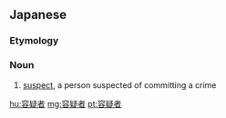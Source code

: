 ==Japanese==
{{ja-kanjitab|よう|ぎ|しゃ|yomi=on}}

===Etymology===
{{suffix|容疑|者|t1=charge|t2=person|lang=ja|sort=ようぎしゃ}}

===Noun===
{{ja-noun|ようぎしゃ}}

# [[suspect]], a person suspected of committing a crime

[[hu:容疑者]]
[[mg:容疑者]]
[[pt:容疑者]]